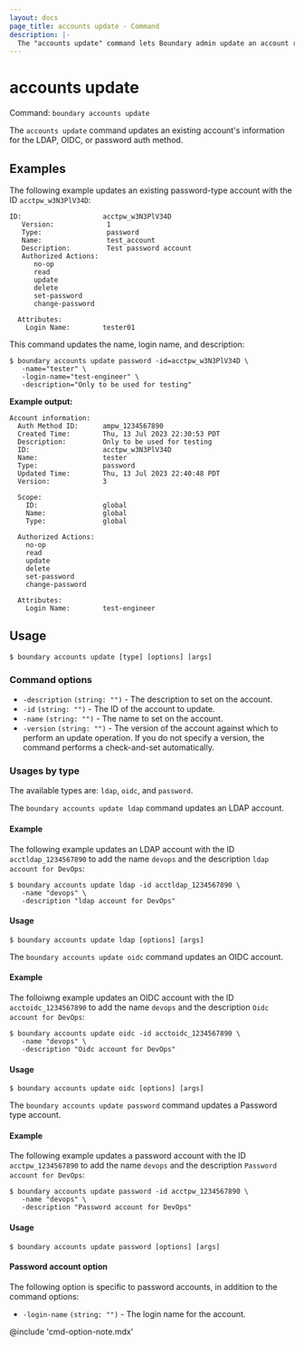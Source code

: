 ```yaml
---
layout: docs
page_title: accounts update - Command
description: |-
  The "accounts update" command lets Boundary admin update an account resource.
---
```


# accounts update

Command: `boundary accounts update`

The `accounts update` command updates an existing account's information for
the LDAP, OIDC, or password auth method.

## Examples

The following example updates an existing password-type account with the ID `acctpw_w3N3PlV34D`:

```plaintext
ID:                    acctpw_w3N3PlV34D
   Version:             1
   Type:                password
   Name:                test_account
   Description:         Test password account
   Authorized Actions:
      no-op
      read
      update
      delete
      set-password
      change-password

  Attributes:
    Login Name:        tester01
```

This command updates the name, login name, and description:

```shell-session
$ boundary accounts update password -id=acctpw_w3N3PlV34D \
   -name="tester" \
   -login-name="test-engineer" \
   -description="Only to be used for testing"
```

**Example output:**

<CodeBlockConfig hideClipboard highlight="4,6,25">

```plaintext
Account information:
  Auth Method ID:      ampw_1234567890
  Created Time:        Thu, 13 Jul 2023 22:30:53 PDT
  Description:         Only to be used for testing
  ID:                  acctpw_w3N3PlV34D
  Name:                tester
  Type:                password
  Updated Time:        Thu, 13 Jul 2023 22:40:48 PDT
  Version:             3

  Scope:
    ID:                global
    Name:              global
    Type:              global

  Authorized Actions:
    no-op
    read
    update
    delete
    set-password
    change-password

  Attributes:
    Login Name:        test-engineer
```

</CodeBlockConfig>

## Usage

<CodeBlockConfig hideClipboard>

```shell-session
$ boundary accounts update [type] [options] [args]
```

</CodeBlockConfig>

### Command options

- `-description` `(string: "")` - The description to set on the account.
- `-id` `(string: "")` - The ID of the account to update.
- `-name` `(string: "")` - The name to set on the account.
- `-version` `(string: "")` - The version of the account against which to
   perform an update operation. If you do not specify a version, the command performs a
   check-and-set automatically.

### Usages by type

The available types are: `ldap`, `oidc`, and `password`.

<Tabs>
<Tab heading="LDAP">

The `boundary accounts update ldap` command updates an LDAP account.

#### Example

The following example updates an LDAP account with the ID `acctldap_1234567890` to add the name `devops` and the description `ldap account for DevOps`:

```shell-session
$ boundary accounts update ldap -id acctldap_1234567890 \
   -name "devops" \
   -description "ldap account for DevOps"
```
#### Usage

<CodeBlockConfig hideClipboard>

```shell-session
$ boundary accounts update ldap [options] [args]
```

</CodeBlockConfig>

</Tab>
<Tab heading="OIDC">

The `boundary accounts update oidc` command updates an OIDC account.

#### Example

The folloiwng example updates an OIDC account with the ID `acctoidc_1234567890` to add the name `devops` and the description `Oidc account for DevOps`:

```shell-session
$ boundary accounts update oidc -id acctoidc_1234567890 \
   -name "devops" \
   -description "Oidc account for DevOps"
```

#### Usage

<CodeBlockConfig hideClipboard>

```shell-session
$ boundary accounts update oidc [options] [args]
```

</CodeBlockConfig>


</Tab>
<Tab heading="Password">

The `boundary accounts update password` command updates a Password type account.

#### Example

The following example updates a password account with the ID `acctpw_1234567890` to add the name `devops` and the description `Password account for DevOps`:

```shell-session
$ boundary accounts update password -id acctpw_1234567890 \
   -name "devops" \
   -description "Password account for DevOps"
```

#### Usage

<CodeBlockConfig hideClipboard>

```shell-session
$ boundary accounts update password [options] [args]
```

</CodeBlockConfig>

#### Password account option

The following option is specific to password accounts, in addition to the command
options:

- `-login-name` `(string: "")` - The login name for the account.

</Tab>
</Tabs>

@include 'cmd-option-note.mdx'